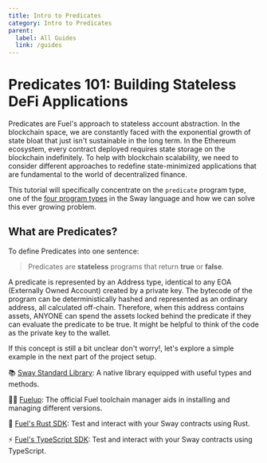 ```yaml
---
title: Intro to Predicates
category: Intro to Predicates
parent:
  label: All Guides
  link: /guides
---
```


# Predicates 101: Building Stateless DeFi Applications

Predicates are Fuel's approach to stateless account abstraction. In the blockchain space, we are constantly faced with the exponential growth of state bloat that just isn't sustainable in the long term.
In the Ethereum ecosystem, every contract deployed requires state storage on the blockchain indefinitely.
To help with blockchain scalability, we need to consider different approaches to redefine state-minimized applications that are fundamental to the world of decentralized finance.

This tutorial will specifically concentrate on the `predicate` program type, one of the [four program types](/docs/sway/sway-program-types/) in the Sway language and how we can solve this ever growing problem.

## What are Predicates?

To define Predicates into one sentence:

> Predicates are **stateless** programs that return **true** or **false**.

A predicate is represented by an Address type, identical to any EOA (Externally Owned Account) created by a private key. The bytecode of the program can be deterministically hashed and represented as an ordinary address, all calculated off-chain.
Therefore, when this address contains assets, ANYONE can spend the assets locked behind the predicate if they can evaluate the predicate to be true. It might be helpful to think of the code as the private key to the wallet.

If this concept is still a bit unclear don't worry!, let's explore a simple example in the next part of the project setup.

📚 [Sway Standard Library](https://fuellabs.github.io/sway/master/std/): A native library equipped with useful types and methods.

🧑‍🔧 [Fuelup](https://install.fuel.network/latest/): The official Fuel toolchain manager aids in installing and managing different versions.

🦀 [Fuel's Rust SDK](https://docs.fuel.network/docs/fuels-rs/): Test and interact with your Sway contracts using Rust.

⚡ [Fuel's TypeScript SDK](https://docs.fuel.network/docs/fuels-ts/): Test and interact with your Sway contracts using TypeScript.
